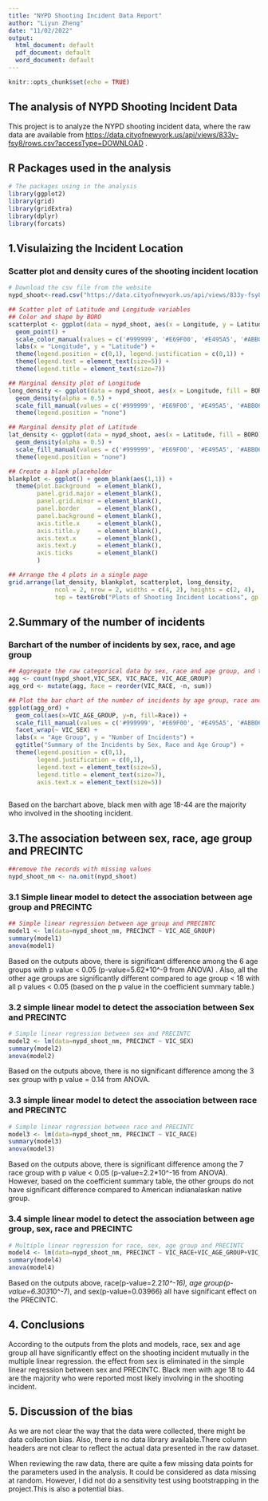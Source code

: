 ```yaml
---
title: "NYPD Shooting Incident Data Report"
author: "Liyun Zheng"
date: "11/02/2022"
output:
  html_document: default
  pdf_document: default
  word_document: default
---
```


```r
knitr::opts_chunk$set(echo = TRUE)
```

## The analysis of NYPD Shooting Incident Data
This project is to analyze the NYPD shooting incident data, where the raw data are available from <https://data.cityofnewyork.us/api/views/833y-fsy8/rows.csv?accessType=DOWNLOAD> . 

## R Packages used in the analysis
```r
# The packages using in the analysis
library(ggplot2)
library(grid)
library(gridExtra)
library(dplyr)
library(forcats)
```

## 1.Visulaizing the Incident Location
### Scatter plot and density cures of the shooting incident location
```r
# Download the csv file from the website
nypd_shoot<-read.csv("https://data.cityofnewyork.us/api/views/833y-fsy8/rows.csv?accessType=DOWNLOAD")

## Scatter plot of Latitude and Longitude variables
## Color and shape by BORO
scatterplot <- ggplot(data = nypd_shoot, aes(x = Longitude, y = Latitude, color = BORO, shape = BORO)) + 
  geom_point() +
  scale_color_manual(values = c('#999999', '#E69F00', '#E495A5', '#ABB065', '#ACA4E2')) + 
  labs(x = "Longitude", y = "Latitude") +
  theme(legend.position = c(0,1), legend.justification = c(0,1)) +
  theme(legend.text = element_text(size=5)) +
  theme(legend.title = element_text(size=7))

## Marginal density plot of Longitude
long_density <- ggplot(data = nypd_shoot, aes(x = Longitude, fill = BORO)) +
  geom_density(alpha = 0.5) +
  scale_fill_manual(values = c('#999999', '#E69F00', '#E495A5', '#ABB065', '#ACA4E2')) +
  theme(legend.position = "none")

## Marginal density plot of Latitude
lat_density <- ggplot(data = nypd_shoot, aes(x = Latitude, fill = BORO)) +
  geom_density(alpha = 0.5) +
  scale_fill_manual(values = c('#999999', '#E69F00', '#E495A5', '#ABB065', '#ACA4E2')) +
  theme(legend.position = "none")

## Create a blank placeholder
blankplot <- ggplot() + geom_blank(aes(1,1)) +
  theme(plot.background  = element_blank(),
        panel.grid.major = element_blank(),
        panel.grid.minor = element_blank(),
        panel.border     = element_blank(),
        panel.background = element_blank(),
        axis.title.x     = element_blank(),
        axis.title.y     = element_blank(),
        axis.text.x      = element_blank(),
        axis.text.y      = element_blank(),
        axis.ticks       = element_blank()
        )

## Arrange the 4 plots in a single page
grid.arrange(lat_density, blankplot, scatterplot, long_density, 
             ncol = 2, nrow = 2, widths = c(4, 2), heights = c(2, 4),
             top = textGrob("Plots of Shooting Incident Locations", gp = gpar(frontsize=20,font=3)))

```


## 2.Summary of the number of incidents
### Barchart of the number of incidents by sex, race, and age group
```r
## Aggregate the raw categorical data by sex, race and age group, and then reorder the data based on the count by Race.
agg <- count(nypd_shoot,VIC_SEX, VIC_RACE, VIC_AGE_GROUP)
agg_ord <- mutate(agg, Race = reorder(VIC_RACE, -n, sum))

## Plot the bar chart of the number of incidents by age group, race and sex.
ggplot(agg_ord) +
  geom_col(aes(x=VIC_AGE_GROUP, y=n, fill=Race)) +
  scale_fill_manual(values = c('#999999', '#E69F00', '#E495A5', '#ABB065', '#ACA4E2', '#8DD3C7', '#FFFFB3')) +
  facet_wrap(~ VIC_SEX) +
  labs(x = "Age Group", y = "Number of Incidents") +
  ggtitle("Summary of the Incidents by Sex, Race and Age Group") +
  theme(legend.position = c(0,1), 
        legend.justification = c(0,1),
        legend.text = element_text(size=5),
        legend.title = element_text(size=7),
        axis.text.x = element_text(size=5))
  
```
Based on the barchart above, black men with age 18-44 are the majority who involved in the shooting incident.


## 3.The association between sex, race, age group and PRECINTC
```r
##remove the records with missing values
nypd_shoot_nm <- na.omit(nypd_shoot)
```

### 3.1 Simple linear model to detect the association between age group and PRECINTC
```r
## Simple linear regression between age group and PRECINTC
model1 <- lm(data=nypd_shoot_nm, PRECINCT ~ VIC_AGE_GROUP)
summary(model1)
anova(model1)
```
Based on the outputs above, there is significant difference among the 6 age groups with p value < 0.05 (p-value=5.62*10^-9 from ANOVA) . Also, all the other age groups are significantly different compared to age group < 18 with all p values < 0.05 (based on the p value in the coefficient summary table.)



### 3.2 simple linear model to detect the association between Sex and PRECINTC
```r
# Simple linear regression between sex and PRECINTC
model2 <- lm(data=nypd_shoot_nm, PRECINCT ~ VIC_SEX)
summary(model2)
anova(model2)
```
Based on the outputs above, there is no significant difference among the 3 sex group with p value = 0.14 from ANOVA. 



### 3.3 simple linear model to detect the association between race and PRECINTC
```r
# Simple linear regression between race and PRECINTC
model3 <- lm(data=nypd_shoot_nm, PRECINCT ~ VIC_RACE)
summary(model3)
anova(model3)
```
Based on the outputs above, there is significant difference among the 7 race group with p value < 0.05 (p-value=2.2*10^-16 from ANOVA). However, based on the coefficient summary table, the other groups do not have significant difference compared to American indianalaskan native group.



### 3.4 simple linear model to detect the association between age group, sex, race and PRECINTC
```r
# Multiple linear regression for race, sex, age group and PRECINTC
model4 <- lm(data=nypd_shoot_nm, PRECINCT ~ VIC_RACE+VIC_AGE_GROUP+VIC_SEX)
summary(model4)
anova(model4)
```
Based on the outputs above, race(p-value=2.2*10^-16), age group(p-value=6.303*10^-7), and sex(p-value=0.03966) all have significant effect on the PRECINTC.



## 4. Conclusions
According to the outputs from the plots and models, race, sex and age group all have significantly effect on the shooting incident mutually in the multiple linear regression. the effect from sex is eliminated in the simple linear regression between sex and PRECINTC. Black men with age 18 to 44 are the majority who were reported most likely involving in the shooting incident.



## 5. Discussion of the bias
As we are not clear the way that the data were collected, there might be data collection bias. Also, there is no data library available.There column headers are not clear to reflect the actual data presented in the raw dataset.

When reviewing the raw data, there are quite a few missing data points for the parameters used in the analysis. It could be considered as data missing at random. However, I did not do a sensitivity test using bootstrapping in the project.This is also a potential bias.


